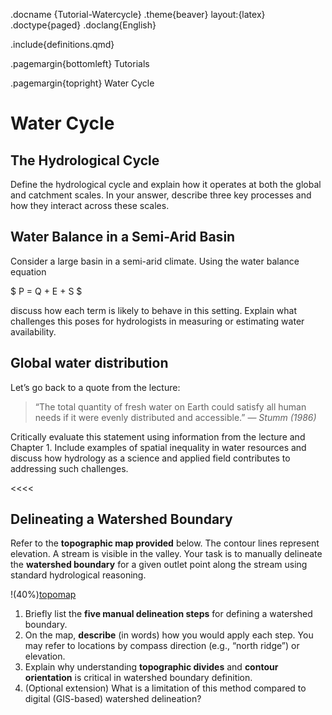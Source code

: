 .docname {Tutorial-Watercycle}
.theme{beaver} layout:{latex}
.doctype{paged}
.doclang{English}

.include{definitions.qmd}

.pagemargin{bottomleft}
    Tutorials

.pagemargin{topright}
    Water Cycle


# Water Cycle
## The Hydrological Cycle
Define the hydrological cycle and explain how it operates at both the global and catchment scales.
In your answer, describe three key processes and how they interact across these scales.

## Water Balance in a Semi-Arid Basin
Consider a large basin in a semi-arid climate.  Using the water balance equation

$ P = Q + E + \Delta S $

discuss how each term is likely to behave in this setting.
Explain what challenges this poses for hydrologists in measuring or estimating water availability.

## Global water distribution
Let's go back to a quote from the lecture:

> “The total quantity of fresh water on Earth could satisfy all human needs if it were evenly distributed and accessible.”
> — *Stumm (1986)*

Critically evaluate this statement using information from the lecture and Chapter 1.  Include examples of spatial inequality in water resources and discuss how hydrology as a science and applied field contributes to addressing such challenges.

<<<<

## Delineating a Watershed Boundary
Refer to the **topographic map provided** below. The contour lines represent elevation. A stream is visible in the valley. Your task is to manually delineate the **watershed boundary** for a given outlet point along the stream using standard hydrological reasoning.

!(40%)[topomap](image/tutorial_usgs_catchment.png "A hypothetical topographic map of a catchment")

1. Briefly list the **five manual delineation steps** for defining a watershed boundary.
2. On the map, **describe** (in words) how you would apply each step. You may refer to locations by compass direction (e.g., "north ridge") or elevation.
3. Explain why understanding **topographic divides** and **contour orientation** is critical in watershed boundary definition.
4. (Optional extension) What is a limitation of this method compared to digital (GIS-based) watershed delineation?
